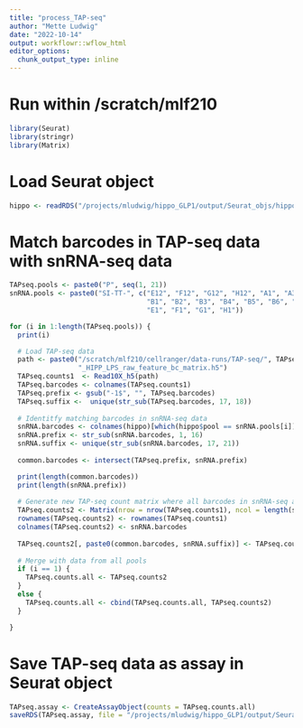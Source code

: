 ```yaml
---
title: "process_TAP-seq"
author: "Mette Ludwig"
date: "2022-10-14"
output: workflowr::wflow_html
editor_options:
  chunk_output_type: inline
---
```


# Run within /scratch/mlf210
```r
library(Seurat)
library(stringr)
library(Matrix)
```

# Load Seurat object
```r
hippo <- readRDS("/projects/mludwig/hippo_GLP1/output/Seurat_objs/hippo_Seurat_obj_labels.rds")
```

# Match barcodes in TAP-seq data with snRNA-seq data
```r
TAPseq.pools <- paste0("P", seq(1, 21))
snRNA.pools <- paste0("SI-TT-", c("E12", "F12", "G12", "H12", "A1", "A3", "A6", "A12",
                                  "B1", "B2", "B3", "B4", "B5", "B6", "B7", "C1", "D1",
                                  "E1", "F1", "G1", "H1"))

for (i in 1:length(TAPseq.pools)) {
  print(i)

  # Load TAP-seq data
  path <- paste0("/scratch/mlf210/cellranger/data-runs/TAP-seq/", TAPseq.pools[i],
                 "_HIPP_LPS_raw_feature_bc_matrix.h5")
  TAPseq.counts1  <- Read10X_h5(path)
  TAPseq.barcodes <- colnames(TAPseq.counts1)
  TAPseq.prefix <- gsub("-1$", "", TAPseq.barcodes)
  TAPseq.suffix <-  unique(str_sub(TAPseq.barcodes, 17, 18))
  
  # Identitfy matching barcodes in snRNA-seq data
  snRNA.barcodes <- colnames(hippo)[which(hippo$pool == snRNA.pools[i])]
  snRNA.prefix <- str_sub(snRNA.barcodes, 1, 16)
  snRNA.suffix <- unique(str_sub(snRNA.barcodes, 17, 21))
  
  common.barcodes <- intersect(TAPseq.prefix, snRNA.prefix)

  print(length(common.barcodes))
  print(length(snRNA.prefix))
  
  # Generate new TAP-seq count matrix where all barcodes in snRNA-seq are included
  TAPseq.counts2 <- Matrix(nrow = nrow(TAPseq.counts1), ncol = length(snRNA.barcodes), data = 0, sparse = TRUE)
  rownames(TAPseq.counts2) <- rownames(TAPseq.counts1)
  colnames(TAPseq.counts2) <- snRNA.barcodes
  
  TAPseq.counts2[, paste0(common.barcodes, snRNA.suffix)] <- TAPseq.counts1[, paste0(common.barcodes, TAPseq.suffix)]
  
  # Merge with data from all pools
  if (i == 1) {
    TAPseq.counts.all <- TAPseq.counts2
  }
  else {
    TAPseq.counts.all <- cbind(TAPseq.counts.all, TAPseq.counts2)
  }

}
```

# Save TAP-seq data as assay in Seurat object
```r
TAPseq.assay <- CreateAssayObject(counts = TAPseq.counts.all)
saveRDS(TAPseq.assay, file = "/projects/mludwig/hippo_GLP1/output/Seurat_objs/hippo_TAP-seq_assay.rds")
```


